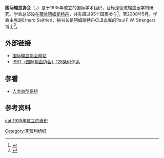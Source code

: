 '''国际输血协会'''（{{lang-en|The International Society of Blood Transfusion - ISBT}}，{{lang-fr|La Société Internationale de Transfusion Sanguine - SITS}}）是于1935年成立的国际学术组织，目标是促进输血医学的研究。学会总部设在[[荷兰|荷兰]][[阿姆斯特丹|阿姆斯特丹]]，共有超过95个国家参与<ref>{{Cite web |url=http://www.isbt-web.org/default.asp |title=Isbt-Web.Org<!-- Bot generated title --> |accessdate=2008-12-29 |archive-date=2008-12-25 |archive-url=https://web.archive.org/web/20081225051539/http://www.isbt-web.org/default.asp |dead-url=no }}</ref>。至2008年5月，学会主席是Erhard Seifried，秘书长是阿姆斯特丹CLB血库的Paul F.W. Strengers博士<ref>{{Cite web |url=http://www.fda.gov/ohrms/dockets/ac/01/briefing/3736b1_14.pdf |title=存档副本 |accessdate=2008-12-29 |archive-date=2005-05-25 |archive-url=https://web.archive.org/web/20050525170551/http://www.fda.gov/ohrms/dockets/ac/01/briefing/3736b1_14.pdf |dead-url=no }}</ref>。

==外部链接==
* [http://www.isbt-web.org 国际输血协会网站]{{Wayback|url=http://www.isbt-web.org/ |date=20081225051509 }}
* [http://www.iccbba.com ISBT（国际输血协会）128条码体系]{{Wayback|url=http://www.iccbba.com/ |date=20060713043107 }}

==参看==
*[[人类血型系统|人类血型系统]]

==参考资料==
{{Reflist}}

{{输血医学}}
{{org-stub}}
[[Category:非营利组织|Category:非营利组织]]
[[cat:1935年建立的组织|cat:1935年建立的组织]]